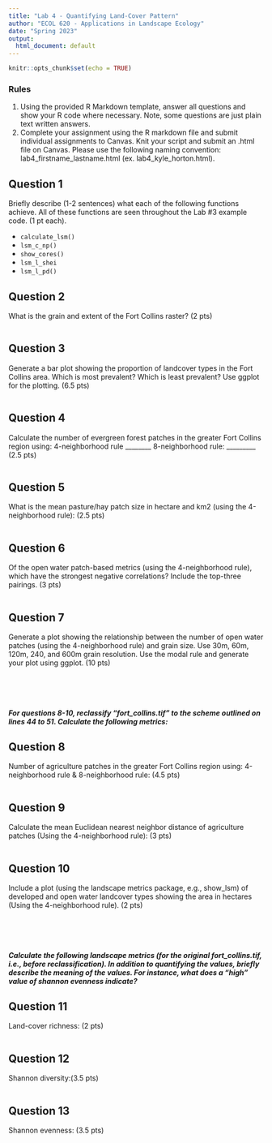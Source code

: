 ```yaml
---
title: "Lab 4 - Quantifying Land-Cover Pattern"
author: "ECOL 620 - Applications in Landscape Ecology"
date: "Spring 2023"
output:
  html_document: default
---
```


```r
knitr::opts_chunk$set(echo = TRUE)
```

### Rules
1. Using the provided R Markdown template, answer all questions and show your R code where necessary. Note, some questions are just plain text written answers.
2. Complete your assignment using the R markdown file and submit individual assignments to Canvas. Knit your script and submit an .html file on Canvas. Please use  the following naming convention: lab4_firstname_lastname.html (ex. lab4_kyle_horton.html).

###################################################################################################

## Question 1

Briefly describe (1-2 sentences) what each of the following functions achieve. All of these functions are seen throughout the Lab #3 example code. (1 pt each). 

* `calculate_lsm()`
* `lsm_c_np()`
* `show_cores()`
* `lsm_l_shei`
* `lsm_l_pd()`


## Question 2 
What is the grain and extent of the Fort Collins raster? (2 pts)

```r

```

## Question 3 
Generate a bar plot showing the proportion of landcover types in the Fort Collins area. Which is most prevalent? Which is least prevalent? Use ggplot for the plotting. (6.5 pts)

```r

```

## Question 4
Calculate the number of evergreen forest patches in the greater Fort Collins region using: 4-neighborhood rule ________ 8-neighborhood rule: _________ (2.5 pts) 

```r

```

## Question 5
What is the mean pasture/hay patch size in hectare and km2 (using the 4-neighborhood rule): (2.5 pts) 

```r

```

## Question 6
Of the open water patch-based metrics (using the 4-neighborhood rule), which have the strongest negative correlations? Include the top-three pairings. (3 pts) 

```r

```


## Question 7
Generate a plot showing the relationship between the number of open water patches (using the 4-neighborhood rule) and grain size. Use 30m, 60m, 120m, 240, and 600m grain resolution. Use the modal rule and generate your plot using ggplot. (10 pts)

```r

```

###################################################################################################
\
\

##### For questions 8-10, reclassify “fort_collins.tif” to the scheme outlined on lines 44 to 51. Calculate the following metrics: 

## Question 8
Number of agriculture patches in the greater Fort Collins region using: 4-neighborhood rule & 8-neighborhood rule: (4.5 pts) 

```r

```


## Question 9
Calculate the mean Euclidean nearest neighbor distance of agriculture patches (Using the 4-neighborhood rule): (3 pts)

```r

```

## Question 10
Include a plot (using the landscape metrics package, e.g., show_lsm) of developed and open water landcover types showing the area in hectares (Using the 4-neighborhood rule). (2 pts)

```r

```

###################################################################################################
\
\

##### Calculate the following landscape metrics (for the original fort_collins.tif, i.e., before reclassification). In addition to quantifying the values, briefly describe the meaning of the values. For instance, what does a “high” value of shannon evenness indicate? 

## Question 11
Land-cover richness: (2 pts)

```r

```

## Question 12
Shannon diversity:(3.5 pts)

```r

```

## Question 13
Shannon evenness: (3.5 pts)

```r

```

